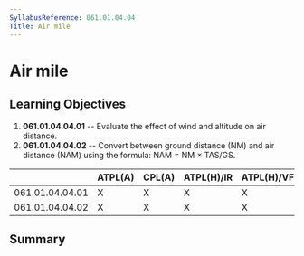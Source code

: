 ```yaml
---
SyllabusReference: 061.01.04.04
Title: Air mile
---
```


# Air mile

## Learning Objectives

1.  **061.01.04.04.01** -- Evaluate the effect of wind and altitude on air
    distance.
2.  **061.01.04.04.02** -- Convert between ground distance (NM) and air distance
    (NAM) using the formula: NAM = NM × TAS/GS.

|                 | ATPL(A) | CPL(A) | ATPL(H)/IR | ATPL(H)/VFR | CPL(H) | IR  | CBIR(A) |
| --------------- | ------- | ------ | ---------- | ----------- | ------ | --- | ------- |
| 061.01.04.04.01 | X       | X      | X          | X           | X      |     |         |
| 061.01.04.04.02 | X       | X      | X          | X           | X      |     |         |

## Summary
